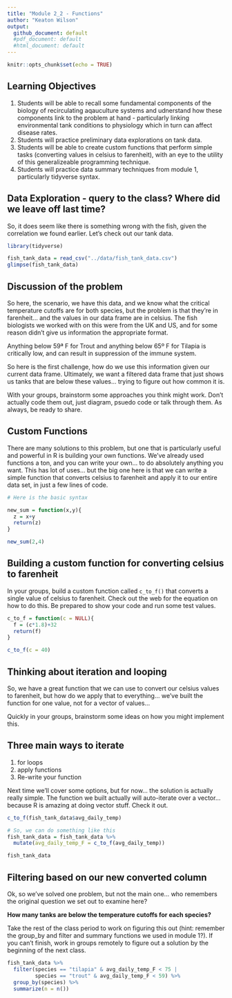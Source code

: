 ```yaml
---
title: "Module 2_2 - Functions"
author: "Keaton Wilson"
output:
  github_document: default
  #pdf_document: default
  #html_document: default
---
```


```r
knitr::opts_chunk$set(echo = TRUE)
```
## Learning Objectives  
1. Students will be able to recall some fundamental components of the biology 
of recirculating aqauculture systems and udnerstand how these components link 
to the problem at hand - particularly linking environmental tank conditions to 
physiology which in turn can affect disease rates.  
2. Students will practice preliminary data explorations on tank data.  
3. Students will be able to create custom functions that perform simple tasks 
(converting values in celsius to farenheit), with an eye to the utility of this 
generalizeable programming technique.  
4. Students will practice data summary techniques from module 1, particularly 
tidyverse syntax. 

## Data Exploration  - query to the class? Where did we leave off last time?
So, it does seem like there is something wrong with the fish, given the 
correlation we found earlier. Let's check out our tank data. 

```r
library(tidyverse)

fish_tank_data = read_csv("../data/fish_tank_data.csv")
glimpse(fish_tank_data)
```

## Discussion of the problem  

So here, the scenario, we have this data, and we know what the critical 
temperature cutoffs are for both species, but the problem is that they're in 
farenheit... and the values in our data frame are in celsius. The fish 
biologists we worked with on this were from the UK and US, and for some reason 
didn't give us information the appropriate format. 

Anything below 59ª F for Trout and anything below 65º F for Tilapia is 
critically low, and can result in suppression of the immune system. 

So here is the first challenge, how do we use this information given our current 
data frame. Ultimately, we want a filtered data frame that just shows us tanks 
that are below these values... trying to figure out how common it is.  

With your groups, brainstorm some approaches you think might work. 
Don't actually code them out, just diagram, psuedo code or talk through them. 
As always, be ready to share.  


## Custom Functions  
There are many solutions to this problem, but one that is particularly useful 
and powerful in R is building your own functions. We've already used functions a
ton, and you can write your own... to do absolutely anything you want. This has 
lot of uses... but the big one here is that we can write a simple function that 
converts celsius to farenheit and apply it to our entire data set, in just a few 
lines of code.   

```r
# Here is the basic syntax

new_sum = function(x,y){
  z = x+y
  return(z)
}

new_sum(2,4)
```

## Building a custom function for converting celsius to farenheit  
In your groups, build a custom function called `c_to_f()` that converts a 
single value of celsius to farenheit. Check out the web for the equation on how 
to do this. Be prepared to show your code and run some test values.  

```r
c_to_f = function(c = NULL){
  f = (c*1.8)+32
  return(f)
}

c_to_f(c = 40)
```

## Thinking about iteration and looping  

So, we have a great function that we can use to convert our celsius values to 
farenheit, but how do we apply that to everything... we've built the function 
for one value, not for a vector of values...  

Quickly in your groups, brainstorm some ideas on how you might implement this. 

## Three main ways to iterate  
1. for loops  
2. apply functions  
3. Re-write your function  

Next time we'll cover some options, but for now... the solution is actually 
really simple. The function we built actually will auto-iterate over a vector...
because R is amazing at doing vector stuff. Check it out. 

```r
c_to_f(fish_tank_data$avg_daily_temp)

# So, we can do something like this
fish_tank_data = fish_tank_data %>%
  mutate(avg_daily_temp_F = c_to_f(avg_daily_temp))

fish_tank_data

```

## Filtering based on our new converted column  
Ok, so we've solved one problem, but not the main one... who remembers the 
original question we set out to examine here?  

**How many tanks are below the temperature cutoffs for each species?**

Take the rest of the class period to work on figuring this out (hint: remember 
the group_by and filter and summary functions we used in module 1?). If you can't finish, 
work in groups remotely to figure out a solution by the beginning of the next 
class.  

```r
fish_tank_data %>%
  filter(species == "tilapia" & avg_daily_temp_F < 75 |
         species == "trout" & avg_daily_temp_F < 59) %>%
  group_by(species) %>%
  summarize(n = n())

```
  
